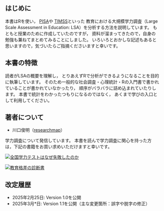 ## はじめに {.unnumbered}

本書はRを使い，
[PISA](https://www.oecd.org/en/about/programmes/pisa.html){target="_blank"}や
[TIMSS](https://timssandpirls.bc.edu/){target="_blank"}といった
教育における大規模学力調査（Large Scale Assessment in Education: LSA）を分析する方法を説明しています。
もともと授業のために作成していたのですが，
資料が溜まってきたので，自身の勉強も兼ねてまとめてみることにしました。
いろいろとおかしな記述もあると思いますので，気づいたらご指摘くださいますと幸いです。

## 本書の特徴
読者がLSAの概要を理解し，
とりあえずRで分析ができるようになることを目的に執筆しています。
そのため一般的な社会調査・心理統計・Rの入門書で書かれていることが書かれていなかったり，
順序がバラバラに詰め込まれていたりします。
本書で統計をわかったつもりになるのではなく，
あくまで学びの入口として利用してください。

## 著者について

- 川口俊明（[researchmap](https://researchmap.jp/kawa5902){target="_blank"}）

学力調査について発信しています。
本書を読んで学力調査に関心を持った方は，下記の書籍をお買い求めいただけますと幸いです。

::: {.grid}

::: {.g-col-5}
[![全国学力テストはなぜ失敗したのか](https://www.iwanami.co.jp/images/book/527892.jpg)](https://www.iwanami.co.jp/book/b527892.html){target="_blank"}
:::

::: {.g-col-5}
[![教育格差の診断書](https://www.iwanami.co.jp/images/book/600953.jpg)](https://www.iwanami.co.jp/book/b600953.html){target="_blank"}
:::

:::

## 改定履歴

- 2025年2月25日: Version 1.0を公開
- 2025年3月*日: Version 1.1を公開（主な変更箇所：誤字や脱字の修正）
